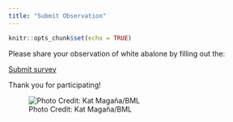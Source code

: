 ```yaml
---
title: "Submit Observation"
---
```


```r
knitr::opts_chunk$set(echo = TRUE)
```

Please share your observation of white abalone by filling out the:

<a class="btn btn-primary" href="https://forms.gle/7ES7mD9mbVvvCtKX9" target="_blank">Submit survey</a>

Thank you for participating!

![Photo Credit: Kat Magaña/BML](./images/white_ab_adult_Kat_Magana.png)